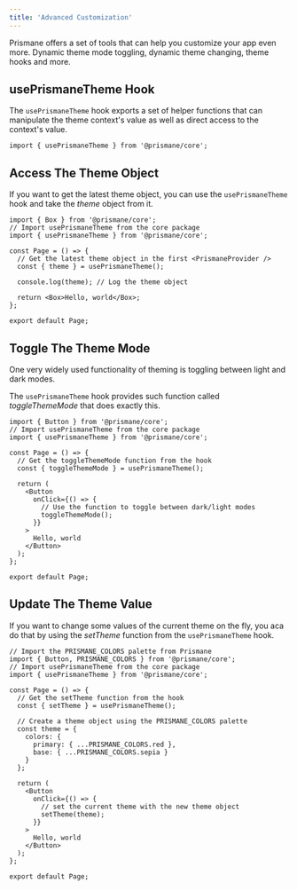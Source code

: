 ---
title: 'Advanced Customization'
---

Prismane offers a set of tools that can help you customize your app even more. Dynamic theme mode toggling, dynamic theme changing, theme hooks and more.

## usePrismaneTheme Hook

The `usePrismaneTheme` hook exports a set of helper functions that can manipulate the theme context's value as well as direct access to the context's value.

```tsx
import { usePrismaneTheme } from '@prismane/core';
```

## Access The Theme Object

If you want to get the latest theme object, you can use the `usePrismaneTheme` hook and take the _theme_ object from it.

```tsx
import { Box } from '@prismane/core';
// Import usePrismaneTheme from the core package
import { usePrismaneTheme } from '@prismane/core';

const Page = () => {
  // Get the latest theme object in the first <PrismaneProvider />
  const { theme } = usePrismaneTheme();

  console.log(theme); // Log the theme object

  return <Box>Hello, world</Box>;
};

export default Page;
```

## Toggle The Theme Mode

One very widely used functionality of theming is toggling between light and dark modes.

The `usePrismaneTheme` hook provides such function called _toggleThemeMode_ that does exactly this.

```tsx
import { Button } from '@prismane/core';
// Import usePrismaneTheme from the core package
import { usePrismaneTheme } from '@prismane/core';

const Page = () => {
  // Get the toggleThemeMode function from the hook
  const { toggleThemeMode } = usePrismaneTheme();

  return (
    <Button
      onClick={() => {
        // Use the function to toggle between dark/light modes
        toggleThemeMode();
      }}
    >
      Hello, world
    </Button>
  );
};

export default Page;
```

## Update The Theme Value

If you want to change some values of the current theme on the fly, you aca do that by using the _setTheme_ function
from the `usePrismaneTheme` hook.

```tsx
// Import the PRISMANE_COLORS palette from Prismane
import { Button, PRISMANE_COLORS } from '@prismane/core';
// Import usePrismaneTheme from the core package
import { usePrismaneTheme } from '@prismane/core';

const Page = () => {
  // Get the setTheme function from the hook
  const { setTheme } = usePrismaneTheme();

  // Create a theme object using the PRISMANE_COLORS palette
  const theme = {
    colors: {
      primary: { ...PRISMANE_COLORS.red },
      base: { ...PRISMANE_COLORS.sepia }
    }
  };

  return (
    <Button
      onClick={() => {
        // set the current theme with the new theme object
        setTheme(theme);
      }}
    >
      Hello, world
    </Button>
  );
};

export default Page;
```
